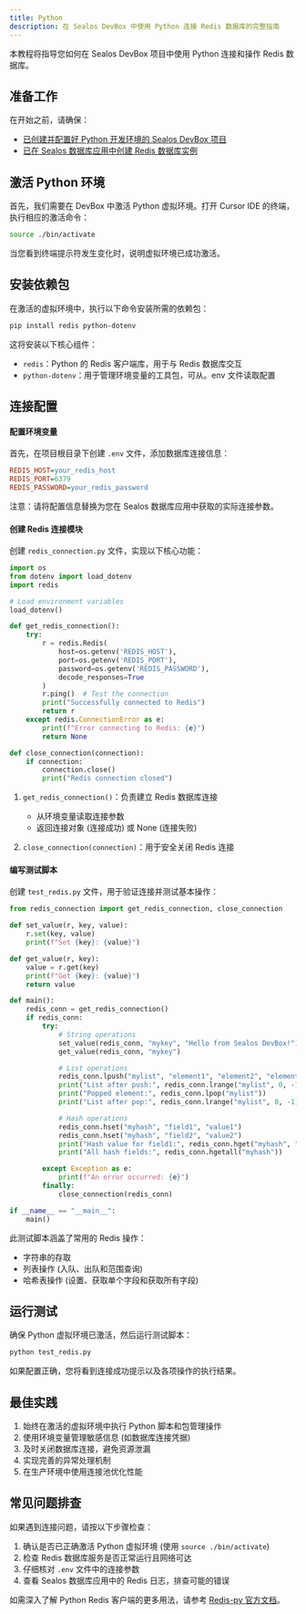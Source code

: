 ```yaml
---
title: Python
description: 在 Sealos DevBox 中使用 Python 连接 Redis 数据库的完整指南
---
```


本教程将指导您如何在 Sealos DevBox 项目中使用 Python 连接和操作 Redis 数据库。

## 准备工作

在开始之前，请确保：

- [已创建并配置好 Python 开发环境的 Sealos DevBox 项目](/docs/guides/fundamentals/create-a-project)
- [已在 Sealos 数据库应用中创建 Redis 数据库实例](./)

## 激活 Python 环境

首先，我们需要在 DevBox 中激活 Python 虚拟环境。打开 Cursor IDE 的终端，执行相应的激活命令：

```bash
source ./bin/activate
```

当您看到终端提示符发生变化时，说明虚拟环境已成功激活。

## 安装依赖包

在激活的虚拟环境中，执行以下命令安装所需的依赖包：

```bash
pip install redis python-dotenv
```

这将安装以下核心组件：
- `redis`：Python 的 Redis 客户端库，用于与 Redis 数据库交互
- `python-dotenv`：用于管理环境变量的工具包，可从。env 文件读取配置

## 连接配置

<div className='steps [&_h4]:step'>

#### 配置环境变量

首先，在项目根目录下创建 `.env` 文件，添加数据库连接信息：

```ini title=".env"
REDIS_HOST=your_redis_host
REDIS_PORT=6379
REDIS_PASSWORD=your_redis_password
```

注意：请将配置信息替换为您在 Sealos 数据库应用中获取的实际连接参数。

#### 创建 Redis 连接模块

创建 `redis_connection.py` 文件，实现以下核心功能：

```python title="redis_connection.py"
import os
from dotenv import load_dotenv
import redis

# Load environment variables
load_dotenv()

def get_redis_connection():
    try:
        r = redis.Redis(
            host=os.getenv('REDIS_HOST'),
            port=os.getenv('REDIS_PORT'),
            password=os.getenv('REDIS_PASSWORD'),
            decode_responses=True
        )
        r.ping()  # Test the connection
        print("Successfully connected to Redis")
        return r
    except redis.ConnectionError as e:
        print(f"Error connecting to Redis: {e}")
        return None

def close_connection(connection):
    if connection:
        connection.close()
        print("Redis connection closed")
```

1. `get_redis_connection()`：负责建立 Redis 数据库连接
   - 从环境变量读取连接参数
   - 返回连接对象 (连接成功) 或 None (连接失败)

2. `close_connection(connection)`：用于安全关闭 Redis 连接

#### 编写测试脚本

创建 `test_redis.py` 文件，用于验证连接并测试基本操作：

```python title="test_redis.py"
from redis_connection import get_redis_connection, close_connection

def set_value(r, key, value):
    r.set(key, value)
    print(f"Set {key}: {value}")

def get_value(r, key):
    value = r.get(key)
    print(f"Get {key}: {value}")
    return value

def main():
    redis_conn = get_redis_connection()
    if redis_conn:
        try:
            # String operations
            set_value(redis_conn, "mykey", "Hello from Sealos DevBox!")
            get_value(redis_conn, "mykey")

            # List operations
            redis_conn.lpush("mylist", "element1", "element2", "element3")
            print("List after push:", redis_conn.lrange("mylist", 0, -1))
            print("Popped element:", redis_conn.lpop("mylist"))
            print("List after pop:", redis_conn.lrange("mylist", 0, -1))

            # Hash operations
            redis_conn.hset("myhash", "field1", "value1")
            redis_conn.hset("myhash", "field2", "value2")
            print("Hash value for field1:", redis_conn.hget("myhash", "field1"))
            print("All hash fields:", redis_conn.hgetall("myhash"))

        except Exception as e:
            print(f"An error occurred: {e}")
        finally:
            close_connection(redis_conn)

if __name__ == "__main__":
    main()
```

此测试脚本涵盖了常用的 Redis 操作：
- 字符串的存取
- 列表操作 (入队、出队和范围查询)
- 哈希表操作 (设置、获取单个字段和获取所有字段)

</div>

## 运行测试

确保 Python 虚拟环境已激活，然后运行测试脚本：

```bash
python test_redis.py
```

如果配置正确，您将看到连接成功提示以及各项操作的执行结果。

## 最佳实践

1. 始终在激活的虚拟环境中执行 Python 脚本和包管理操作
2. 使用环境变量管理敏感信息 (如数据库连接凭据)
3. 及时关闭数据库连接，避免资源泄漏
4. 实现完善的异常处理机制
5. 在生产环境中使用连接池优化性能

## 常见问题排查

如果遇到连接问题，请按以下步骤检查：

1. 确认是否已正确激活 Python 虚拟环境 (使用 `source ./bin/activate`)
2. 检查 Redis 数据库服务是否正常运行且网络可达
3. 仔细核对 `.env` 文件中的连接参数
4. 查看 Sealos 数据库应用中的 Redis 日志，排查可能的错误

如需深入了解 Python Redis 客户端的更多用法，请参考 [Redis-py 官方文档](https://redis-py.readthedocs.io/en/stable/)。